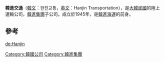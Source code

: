 {{Merge to|韓進海運|discuss=Talk:韓進海運#请求与韓進交通合并|time=2022-05-18T13:32:07+00:00}}
{{Unreferenced|time=2022-04-10T07:39:57+00:00}}
'''韓進交通'''（[[韓文|韓文]]：한진교통，[[英文|英文]]：Hanjin Transportation），是[[大韓民國|大韓民國]]的陸上運輸公司，[[韓進集團|韓進集團]]子公司。成立於1945年，是[[韓進海運|韓進海運]]的前身。

==參考==
{{reflist}}

[[Category:韓國公司|Category:韓國公司]]
[[Category:韓進集團|Category:韓進集團]]

{{韓國小作品}}
{{企業小作品}}

[[de:Hanjin|de:Hanjin]]